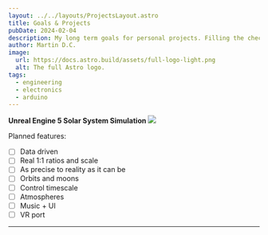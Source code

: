 ```yaml
---
layout: ../../layouts/ProjectsLayout.astro
title: Goals & Projects
pubDate: 2024-02-04
description: My long term goals for personal projects. Filling the checkboxes is of course secondary to having fun in personal projects, there are here more to keep track with it and for you to know what I am planning on, so let's go!
author: Martin D.C.
image:
  url: https://docs.astro.build/assets/full-logo-light.png
  alt: The full Astro logo.
tags:
  - engineering
  - electronics
  - arduino
---
```



**Unreal Engine 5 Solar System Simulation**
<img src="../../images/temp.jpg" />

Planned features:

- [ ] Data driven
- [ ] Real 1:1 ratios and scale
- [ ] As precise to reality as it can be
- [ ] Orbits and moons
- [ ] Control timescale
- [ ] Atmospheres
- [ ] Music + UI
- [ ] VR port

---


